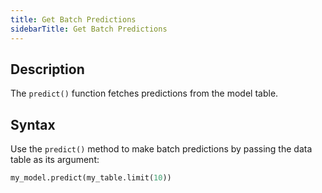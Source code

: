 ```yaml
---
title: Get Batch Predictions
sidebarTitle: Get Batch Predictions
---
```


## Description

The `predict()` function fetches predictions from the model table.

## Syntax

Use the `predict()` method to make batch predictions by passing the data table as its argument:

```python
my_model.predict(my_table.limit(10))
```
